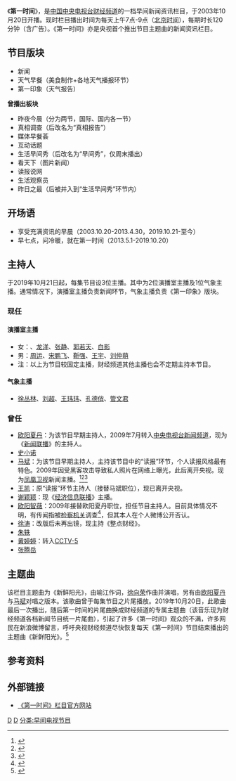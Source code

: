 {{Update|time=2021-04-02T10:43:03+00:00}}
{{In-progress_tvshow|第一時間}}
{{电视节目信息框
| 名称 = 第一时间
| 英文名称 = 
| 图片 = 第一时间.png
| 图说 = 《第一时间》现时的片头
| 类型 = [[早晨|早间]][[新闻|新闻]]资讯节目
| 主持 = 见下文
| 国家 = {{PRC}}
| 语言 = [[普通话|普通话]]
| 标语 = 经济味·早间味·人情味
| 制片人 = 
| 制作公司 = 中央广播电视总台财经节目中心
| 电视网 = [[中国中央电视台财经频道|中国中央电视台财经频道]]
| 视频制式 = 16:9 SDTV 576i/HDTV 1080i
| 播出国家 = {{PRC}}
| 每集长度 = 120分钟（含广告）
| 开始 = 2003年10月20日
| 结束 = 至今
| 官方网站 = http://cctv.cntv.cn/lm/diyishijian/02/index.shtml
| 主题曲 = {{单双书号转换|新鲜阳光}}（至2019年10月20日）
}}
《'''第一时间'''》，是[[中国中央电视台财经频道|中国中央电视台财经频道]]的一档早间新闻资讯栏目，于2003年10月20日开播。现时栏目播出时间为每天上午7点-9点（[[北京时间|北京时间]]），每期时长120分钟（含广告）。《第一时间》亦是央视首个推出节目主题曲的新闻资讯栏目。

==节目版块==
*新闻
*天气早餐（美食制作+各地天气播报环节）
*第一印象（天气报告）

'''曾播出板块'''
*昨夜今晨（分为两节，国际、国内各一节）
*真相调查（后改名为“真相报告”）
*媒体早餐荟
*互动话题
*生活早间秀（后改名为“早间秀”，仅周末播出）
*看天下（图片新闻）
*读报说网
*生活观察员
*昨日之最（后被并入到“生活早间秀”环节内）
==开场语==
*享受充满资讯的早晨（2003.10.20-2013.4.30，2019.10.21-至今）
*早七点，问冷暖，就在第一时间（2013.5.1-2019.10.20）

==主持人==
于2019年10月21日起，每集节目设3位主播。其中为2位演播室主播及1位气象主播。通常情况下，演播室主播负责新闻环节，气象主播负责《第一印象》版块。

===现任===
====演播室主播====
*女：{{link-en|陈蓓蓓|Chen Beibei}}、[[龙洋_(主持人)|龙洋]]、[[张静|张静]]、[[郭若天|郭若天]]、[[白影|白影]]
*男：[[周运|周运]]、[[宋鹏飞|宋鹏飞]]、[[靳强|靳强]]、[[王宇|王宇]]、[[刘仲萌|刘仲萌]]
*注：以上为节目较固定主播，财经频道其他主播也会不定期主持本节目。

====气象主播====
*[[徐丛林|徐丛林]]、[[刘超|刘超]]、[[王玮玮|王玮玮]]、[[孔德俏|孔德俏]]、[[管文君|管文君]]

===曾任===
*[[欧阳夏丹|欧阳夏丹]]：为该节目早期主持人，2009年7月转入[[中央电视台新闻频道|中央电视台新闻频道]]，现为《[[新闻联播|新闻联播]]》的主持人。
*[[史小诺|史小诺]]
*[[马斌|马斌]]：为该节目早期主持人，主持该节目中的“读报”环节，个人读报风格最有特色。2009年因受黑客攻击导致私人照片在网络上曝光，此后离开央视。现为[[凤凰卫视|凤凰卫视]]新闻主播。<ref name="马斌凤凰正式上马 《天下被网罗》添新血">{{cite web|url=http://phtv.ifeng.com/star/mabin/detail_2010_06/21/1649742_0.shtml|title=马斌凤凰正式上马 《天下被网罗》添新血_卫视频道_凤凰网|website=phtv.ifeng.com|access-date=2014-12-07|archive-url=https://web.archive.org/web/20141209103257/http://phtv.ifeng.com/star/mabin/detail_2010_06/21/1649742_0.shtml|archive-date=2014-12-09|dead-url=no}}</ref><ref>{{cite web|url=http://phtv.ifeng.com/star/mabin/detail_2010_08/31/2364083_0.shtml|title=凤凰主播马斌个人简介_卫视频道_凤凰网|website=phtv.ifeng.com|access-date=2014-12-07|archive-url=https://web.archive.org/web/20141209043009/http://phtv.ifeng.com/star/mabin/detail_2010_08/31/2364083_0.shtml|archive-date=2014-12-09|dead-url=no}}</ref><ref>{{Cite web |url=http://www.tudou.com/programs/view/vNpg924CYSk/ |title=2008年第一时间栏目片段 |access-date=2014-12-07 |archive-url=https://web.archive.org/web/20141209165249/http://www.tudou.com/programs/view/vNpg924CYSk/ |archive-date=2014-12-09 |dead-url=no }}</ref>
*[[王凯_(主持人)|王凯]]：原“读报”环节主持人（接替马斌职位），现已离开央视。
*[[谢颖颖|谢颖颖]]：现《[[经济信息联播|经济信息联播]]》主播。
*[[欧阳智薇|欧阳智薇]]：2009年接替欧阳夏丹职位，担任节目主持人。目前具体情况不明，有传闻指被[[检察机关|检察机关]]调查<ref>{{Cite web |url=http://finance.qq.com/a/20140718/010135.htm |title=传27岁欧阳智薇被带走调查 6月初最后公开亮相 |access-date=2014-12-07 |archive-url=https://web.archive.org/web/20170916182911/http://finance.qq.com/a/20140718/010135.htm |archive-date=2017-09-16 |dead-url=no }}</ref>，但其本人在个人微博公开否认。
*[[徐涛_(主持人)|徐涛]]：改版后未再出镜，现主持《整点财经》。
*[[朱轶|朱轶]]
*[[黄婷婷_(主持人)|黄婷婷]]：转入[[CCTV-5|CCTV-5]]
*[[张腾岳|张腾岳]]

==主题曲==
该栏目主题曲为《新鲜阳光》，由喻江作词，[[徐向荣|徐向荣]]作曲并演唱，另有由[[欧阳夏丹|欧阳夏丹]]与[[马斌|马斌]]对唱之版本。该歌曲曾于每集节目之片尾播放。2019年10月20日，此歌曲最后一次播出，随后第一时间的片尾曲换成财经频道的专属主题曲（该音乐现为财经频道各档新闻节目统一片尾曲），引起了许多《第一时间》观众的不满，许多网民在新浪微博留言，呼吁央视财经频道尽快恢复每天《第一时间》节目结束播出的主题曲《新鲜阳光》。<ref>{{cite web|url=https://www.weibo.com/u/1822785942?topnav=1&wvr=6&topsug=1&is_hot=1 |title=微博原文}}</ref>

==参考资料==
{{reflist}}

==外部链接==
*[http://cctv.cntv.cn/lm/diyishijian/02/index.shtml 《第一时间》栏目官方网站] {{Wayback|url=http://cctv.cntv.cn/lm/diyishijian/02/index.shtml |date=20150205102638 }}

[[分类:中国中央电视台新闻节目|D]]
[[分类:中国中央电视台财经频道节目|D]]
[[分类:早间电视节目|分类:早间电视节目]]